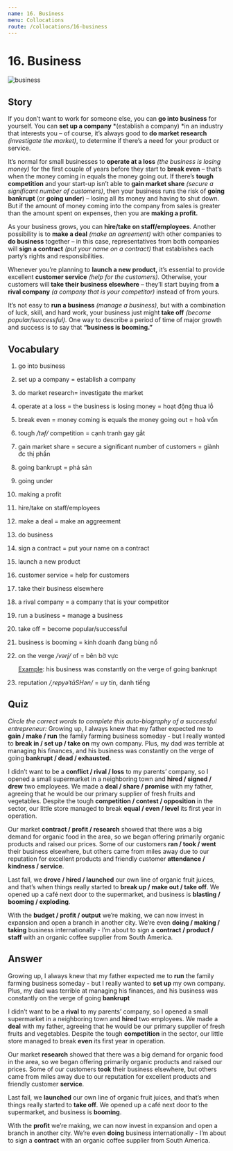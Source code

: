 ```yaml
---
name: 16. Business
menu: Collocations
route: /collocations/16-business
---
```



# 16. Business

<Image src={businessImg} alt="business" />

## Story

If you don’t want to work for someone else, you can **go into business** for yourself. You can **set up a company** *(establish a company) *in an industry that interests you – of course, it’s always good to **do market research** _(investigate the market)_, to determine if there’s a need for your product or service.

It’s normal for small businesses to **operate at a loss** _(the business is losing money)_ for the first couple of years before they start to **break even** – that’s when the money coming in equals the money going out. If there’s **tough competition** and your start-up isn’t able to **gain market share** _(secure a significant number of customers)_, then your business runs the risk of **going bankrupt** (or **going under**) – losing all its money and having to shut down. But if the amount of money coming into the company from sales is greater than the amount spent on expenses, then you are **making a profit.**

As your business grows, you can **hire/take on staff/employees**. Another possibility is to **make a deal** _(make an agreement)_ with other companies to **do business** together – in this case, representatives from both companies will **sign a contract** _(put your name on a contract)_ that establishes each party’s rights and responsibilities.

Whenever you’re planning to **launch a new product,** it’s essential to provide excellent **customer service** _(help for the customers)._ Otherwise, your customers will **take their business elsewhere** – they’ll start buying from **a rival company** _(a company that is your competitor)_ instead of from yours.

It’s not easy to **run a business** _(manage a business)_, but with a combination of luck, skill, and hard work, your business just might **take off** _(become popular/successful)._ One way to describe a period of time of major growth and success is to say that **“business is booming.”**

## Vocabulary

1. go into business
2. set up a company = establish a company
3. do market research= investigate the market
4. operate at a loss = the business is losing money = hoạt động thua lỗ
5. break even = money coming is equals the money going out = hoà vốn
6. tough _/təf/_ competition = cạnh tranh gay gắt
7. gain market share = secure a significant number of customers = giành đc thị phần
8. going bankrupt = phá sản
9. going under
10. making a profit
11. hire/take on staff/employees
12. make a deal = make an aggreement
13. do business
14. sign a contract = put your name on a contract
15. launch a new product
16. customer service = help for customers
17. take their business elsewhere
18. a rival company = a company that is your competitor
19. run a business = manage a business
20. take off = become popular/successful
21. business is booming = kinh doanh đang bùng nổ
22. on the verge _/vərj/_ of = bên bờ vực

    <u>Example</u>: his business was constantly on the verge of going bankrupt

23. reputation _/ˌrepyəˈtāSHən/_ = uy tín, danh tiếng

## Quiz

_Circle the correct words to complete this auto-biography of a successful entrepreneur:_
Growing up, I always knew that my father expected me to **gain / make / run** the family farming business someday - but I really wanted to **break in / set up / take on** my own company. Plus, my dad was terrible at managing his finances, and his business was constantly on the verge of going **bankrupt / dead / exhausted.**

I didn’t want to be a **conflict / rival / loss** to my parents’ company, so I opened a small supermarket in a neighboring town and **hired / signed / drew** two employees. We made a **deal / share / promise** with my father, agreeing that he would be our primary supplier of fresh fruits and vegetables. Despite the tough **competition / contest / opposition** in the sector, our little store managed to break **equal / even / level** its first year in operation.

Our market **contract / profit / research** showed that there was a big demand for organic food in the area, so we began offering primarily organic products and raised our prices. Some of our customers **ran / took / went** their business elsewhere, but others came from miles away due to our reputation for excellent products and friendly customer **attendance / kindness / service**.

Last fall, we **drove / hired / launched** our own line of organic fruit juices, and that’s when things really started to **break up / make out / take off**. We opened up a café next door to the supermarket, and business is **blasting / booming / exploding**.

With the **budget / profit / output** we’re making, we can now invest in expansion and open a branch in another city. We’re even **doing / making / taking** business internationally - I’m about to sign a **contract / product / staff** with an organic coffee supplier from South America.

## Answer

Growing up, I always knew that my father expected me to **run** the family farming business someday - but I really wanted to **set up** my own company. Plus, my dad was terrible at managing his finances, and his business was constantly on the verge of going **bankrupt**

I didn’t want to be a **rival** to my parents’ company, so I opened a small supermarket in a neighboring town and **hired** two employees. We made a **deal** with my father, agreeing that he would be our primary supplier of fresh fruits and vegetables. Despite the tough **competition** in the sector, our little store managed to break **even** its first year in operation.

Our market **research** showed that there was a big demand for organic food in the area, so we began offering primarily organic products and raised our prices. Some of our customers **took** their business elsewhere, but others came from miles away due to our reputation for excellent products and friendly customer **service**.

Last fall, we **launched** our own line of organic fruit juices, and that’s when things really started to **take off**. We opened up a café next door to the supermarket, and business is **booming**.

With the **profit** we’re making, we can now invest in expansion and open a branch in another city. We’re even **doing** business internationally - I’m about to sign a **contract** with an organic coffee supplier from South America.
